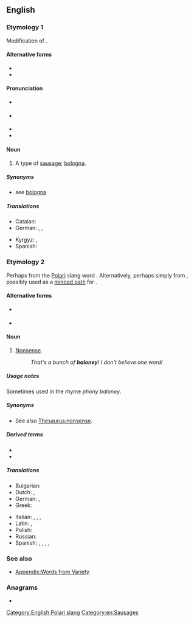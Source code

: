 {{also|Baloney}}
==English==

===Etymology 1===
Modification of {{m|en|bologna}}.

====Alternative forms====
* {{l|en|boloney}}
* {{l|en|bologna}}

====Pronunciation====
* {{a|UK}} {{IPA|en|/bəˈləʊni/}}
* {{a|GenAm}} {{IPA|en|/bəˈloʊni/}}
* {{audio|en|En-au-baloney.ogg|Audio (AU)}}
* {{rhymes|en|əʊni}}

====Noun====
{{en-noun|~}}

# A type of [[sausage]]; [[bologna]].

=====Synonyms=====
* ''see'' [[bologna]]

=====Translations=====
{{trans-top|type of smoked sausage}}
* Catalan: {{t+|ca|mortadel·la|f}}
* German: {{t+|de|Fleischwurst|f}}, {{t+|de|Mortadella|f}}, {{t+|de|Lyoner|f}}
{{trans-mid}}
* Kyrgyz: {{t+|ky|бекер сөз|f}}, {{t+|ky|болбогон нерсе|f}}
* Spanish: {{t+|es|mortadela|f}}
{{trans-bottom}}

===Etymology 2===
Perhaps from the [[Polari]] slang word {{m|en|balonie}}. Alternatively, perhaps simply from {{m|en|bologna||sausage}}, possibly used as a [[minced oath]] for {{m|en|bullshit}}.

====Alternative forms====
* {{l|en|balonie}} {{qualifier|UK}}
* {{l|en|boloney}}

====Noun====
{{en-noun|-}}

# {{lb|en|uncountable|chiefly|US|slang}} [[nonsense|Nonsense]].
#: ''That's a bunch of '''baloney'''! I don't believe one word!''

=====Usage notes=====
Sometimes used in the rhyme ''phony baloney''.

=====Synonyms=====
* See also [[Thesaurus:nonsense]].

=====Derived terms=====
* {{l|en|no matter how thin you slice it, it's still baloney}}
* {{l|en|globaloney}}

=====Translations=====
{{trans-top|nonsense}}
* Bulgarian: {{t+|bg|глу́пости}}
* Dutch: {{t+|nl|onzin|m}}, {{t+|nl|nonsens|m}}
* German: {{t+|de|Quatsch|m}}, {{t+|de|Käse|m}}
* Greek: {{t+|el|αερολογίες|f|p}}
{{trans-mid}}
* Italian: {{t+|it|stupidaggine|f}}, {{t+|it|fesseria|f}}, {{t+|it|idiozia|f}}, {{t+|it|sciocchezza|f}}
* Latin: {{t|la|nūgae|f-p}}, {{t|la|gerrae|f-p}}
* Polish: {{t+|pl|nonsens}}
* Russian: {{t+|ru|колбасня|f}}
* Spanish: {{t+|es|tonterías|f}}, {{t+|es|inventos|m}}, {{t|es|chorrada|f}}, {{t+|es|chuminada|f}}, {{t+|es|farfolla|f}}
{{trans-bottom}}

===See also===
* [[Appendix:Words from Variety]]

===Anagrams===
* {{anagrams|en|a=abelnoy|Boylean|Lebonya}}

[[Category:English Polari slang]]
[[Category:en:Sausages]]